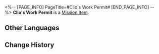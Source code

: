 <%-- [PAGE_INFO]
PageTitle=#Clio's Work Permit#
[END_PAGE_INFO] --%>
{{Item Infobox
|id          = 140561
|image       = Item Clio's Work Permit.png{{subst:void|<!--$UPLOAD:<<SpriteOutput/ItemFigures/190020.png>-<Item Clio's Work Permit.png>-<Item Icons>>-->}}
|type        = Mission Item
|invCategory = Missions
|rarity      = 3
|effect      = 
|description = A Grove of Epiphany work permit wrinkled with sweat with the name "Clio."
}}
'''Clio's Work Permit''' is a [[Mission Item]].

==Other Languages==
{{Other Languages
|en   = Clio's Work Permit
|zhs  = 科洛埃的工作证
|zht  = 科洛埃的工作證
|ja   = クロエの職員証
|ko   = 콜로에의 직원증
|es   = Permiso de trabajo de Clío
|fr   = Permis de travail de Clio
|ru   = Разрешение на работу Клио
|th   = ตราอนุญาตทำงานของ Clio
|vi   = Thẻ Nhân Viên Của Clio
|de   = Clios Arbeitserlaubnis
|id   = Izin Kerja Clio
|pt   = Visto de Trabalho de Clio
}}

==Change History==
{{Change History|3.1}}